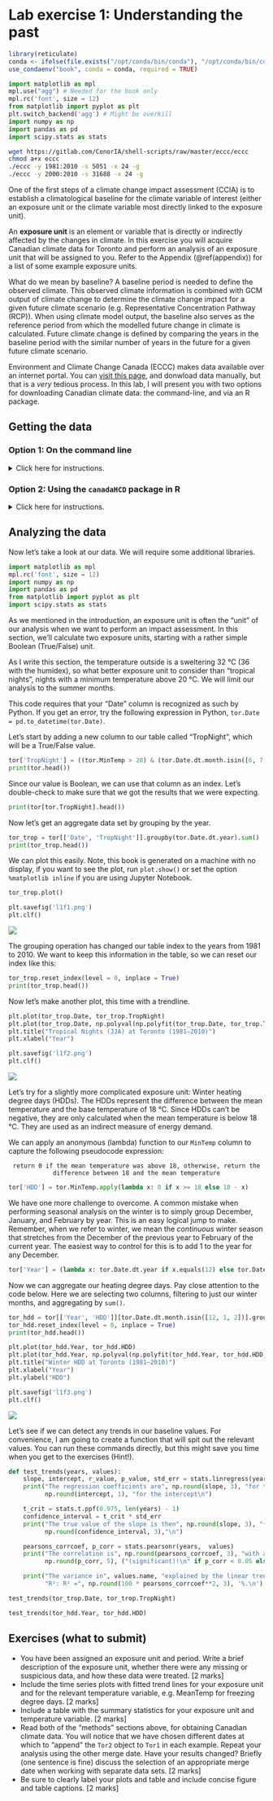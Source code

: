 # Lab exercise 1: Understanding the past {#lab1}

```r
library(reticulate)
conda <- ifelse(file.exists("/opt/conda/bin/conda"), "/opt/conda/bin/conda", "/opt/anaconda/bin/conda")
use_condaenv("book", conda = conda, required = TRUE)
```

```python
import matplotlib as mpl
mpl.use("agg") # Needed for the book only
mpl.rc('font', size = 12)
from matplotlib import pyplot as plt
plt.switch_backend('agg') # Might be overkill
import numpy as np
import pandas as pd
import scipy.stats as stats
```


```bash
wget https://gitlab.com/ConorIA/shell-scripts/raw/master/eccc/eccc
chmod a+x eccc
./eccc -y 1981:2010 -s 5051 -x 24 -g
./eccc -y 2000:2010 -s 31688 -x 24 -g
```

One of the first steps of a climate change impact assessment (CCIA) is to establish a climatological baseline  for the climate variable of interest (either an exposure unit or the climate variable most directly linked to the exposure unit). 

An __exposure unit__ is an element or variable that is directly or indirectly affected by the changes in climate. In this exercise you will acquire Canadian climate data for Toronto and perform an analysis of an exposure unit that will be assigned to you. Refer to the Appendix (\@ref(appendix)) for a list of some example exposure units. 

What do we mean by baseline? A baseline period is needed to define the observed climate. This observed climate information is combined with GCM output of climate change to determine the climate change impact for a given future climate scenario (e.g. Representative Concentration Pathway (RCP)). When using climate model output, the baseline also serves as the reference period from which the modelled future change in climate is calculated. Future climate change is defined by comparing the years in the baseline period with the similar number of years in the future for a given future climate scenario.

Environment and Climate Change Canada (ECCC) makes data available over an internet portal. You can [visit this page](https://climate.weather.gc.ca/), and donwload data manually, but that is a _very_ tedious process. In this lab, I will present you with two options for downloading Canadian climate data: the command-line, and via an R package. 

## Getting the data

### Option 1: On the command line
<details>
  <summary>Click here for instructions.</summary>
ECCC makes data available over an [FTP site](ftp://client_climate@ftp.tor.ec.gc.ca/Pub/Get_More_Data_Plus_de_donnees/), and gives instructions for downloading data manually via `bash` and `wget`. You can find instructions for using the command line to download data [here](ftp://client_climate@ftp.tor.ec.gc.ca/Pub/Get_More_Data_Plus_de_donnees/Readme.txt).

### A scripted solution

For convenience, I have written a script, called `eccc` to perform this downloading. You can get the latest version of this script from [GitLab](https://gitlab.com/ConorIA/shell-scripts/raw/master/eccc/eccc).

To get help using the script, pass the `-h` flag to the script. 

```bash
./eccc -h
```

This command prints out help information for using the script. To download daily data for Toronto, for instance, you can run the script like this: 

```bash
./eccc -y 1981:2010 -s 5051 -x 24 -g
```

This will download the individual year-by-year `.csv` files for daily data at Toronto, crop the first 24 lines from them, and the glue them all together in a single file. In this case. That file is called "`r list.files(pattern = "5051.*csv")`".

### Cleaning the data in Python

Now that we have the data that we need, we need to start working with it. Fire up your installation of Python, and follow along with the following commands. 

First, let's import the libraries we are going to need to manipulate our data. 

```python
import numpy as np
import pandas as pd
```

Now read the `.csv` files into Python. 

```python
tor = pd.read_csv("5051-daily.csv")
```

Let's take a look at what our columns are named. 

```python
print(tor.columns)
```

Hmm, some of those are very clunk. Let's rename the colums we are going to use and then select only those columns. 

```python
tor = tor.rename(columns={'Date/Time': 'Date', 'Max Temp (°C)': 'MaxTemp', 'Min Temp (°C)': 'MinTemp', 'Mean Temp (°C)': 'MeanTemp', 'Total Precip (mm)': 'TotalPrecip'})
tor = tor[['Date', 'MaxTemp', 'MinTemp', 'MeanTemp', 'TotalPrecip']]
```

Great. Let's take a look at what we've got. 

```python
print(tor.head())
```
```python
print(tor.tail())
```

Uhh ohh! It looks like we are missing all of our temperature data at the end of our `.csv` file. We can test this theory by using an enumerator. The following will tell us the index at which all three of our temperature variables of interest are missing for the first time. 
```python
print(next(i for i, x in enumerate(tor.loc[:, 'MaxTemp':'MeanTemp'].isnull().all(axis=1)) if x) - 1)
```

Let's take a look at the context around that index. 

```python
print(tor[8211:8221])
```

It looks like we're missing data as of July 2003. Indeed, in 2003 the "Toronto" station was renamed "Toronto City" and re-coded. Since that date, the daily data is available under station code 31688. 

We'll have to return to `bash` for a moment to get the data that we're missing. Let's grab the data for the new station code from 2000 to 2010. 

**Really, run this in bash, not Python**
```bash
./eccc -y 2000:2010 -s 31688 -x 24 -g
```

Now let's return to Python. 

**Back to Python**
```python
tor2 = pd.read_csv("31688-daily.csv")
tor2 = tor2.rename(columns={'Date/Time': 'Date', 'Max Temp (°C)': 'MaxTemp', 'Min Temp (°C)': 'MinTemp', 'Mean Temp (°C)': 'MeanTemp', 'Total Precip (mm)': 'TotalPrecip'})
tor2 = tor2[['Date', 'MaxTemp', 'MinTemp', 'MeanTemp', 'TotalPrecip']]
```

We can check the head and the tail of this data too. 

```python
print(tor2.head())
```
```python
print(tor2.tail())
```

As expected, we're missing data at the beginning of the file (before 2003). We can use a slightly modified version of our iterator from earlier. This time, we'll check for the first row for which any of the data is present. 

```python
print(next(i for i, x in enumerate(tor2.loc[:, 'MaxTemp':'MeanTemp'].notnull().any(axis=1)) if x) - 1)
```

We'll take a look at that in context again. 

```python
print(tor2[880:890])
```

It looks like our data starts as of June 04, 2002. 

Ok, so we know that we have data at the old station until May 30, 2002. Likewise, we have some data at the new station in May 2002. Let's take a look at the overlap and see if we can merge these files without issue. 

```python
print(tor[(tor.Date >= "2003-06-25") & (tor.Date <= "2003-07-05")])
```
```python
print(tor2[(tor2.Date >= "2003-06-25") & (tor2.Date <= "2003-07-05")])
```

The data on the overlapping days is virtually identical between the two station codes, so we can be confident that merging these two data sets won't lead to a sudden temperature bump. Let's append the relevant section of `tor2` to `tor`.

```python
tor = tor[tor.Date < "2003-07-01"].append(tor2[tor2.Date >= "2003-07-01"])
```

Now we can make sure that we have a full data set from January 1981 to December 2010. 

```python
print(tor.head())
```
```python
print(tor.tail())
```

```bash
rm eccc* *.csv
```
</details>

### Option 2: Using the `canadaHCD` package in R
<details>
<summary>Click here for instructions.</summary>
For those of us who work often in R, the `canadaHCD` package [@R-canadaHCD] is the first stop for Canadian climate data. We can take advantage of this package in Python too, thanks to the `rpy2` Python module. We will also use an expansion pack that I have written based on `canadaHCD`, called `canadaHCDx` [@R-canadaHCDx]. Of course, you are free to run any of the R commands in the code below directly in R.

[//]: # (It seems (understandably), that calling rpy2 through reticulate causes all sorts of trouble)

In the interest of full disclosure, it should be noted that your output might look slightly different to what you see below. This book was written in R. As you might imagine, it is not possible to run R via Python via R! I have, therefore, provided the code below in the context of Python to R, but am using R "under the hood" to generate the data. 

First we need to import our Python libraries.

```python
import pandas as pd
from rpy2.robjects import r, pandas2ri
```

We now have an object in Python called `r`, that serves as an interface to R. You can pass code to R using `r('your code goes here')`. 

```python
print(r('R.version.string'))
```
```r
rver <- R.version.string
```
```python
print(r.rver)
```

In R, we load packages using the `library()` function. You can load a package into your `rpy2` R environment like this:

```python
r('library(canadaHCDx)')
```

You may see some errors about masking. Both `canadaHCD` and `canadaHCDx` include a `find_station()` function to search for available station data. The more advanced 'x' version masks the former. 

```python
print(r('find_station("Toronto")'))
```
```r
search <- canadaHCD::find_station("Toronto")
```
```python
print(r.search)
```

Depending on the platform that you are using, this table might be hard to read. Jupyter Notebook maintains the format as a `R/rpy2 DataFrame` object that abbreviates all the columns. You can convert it into a Python pandas using the `pandas2ri.ri2py()` method. 

```python
search = pandas2ri.ri2py(search)
```

You can also automatically convert all subsequent R objects to Python by running `pandas2ri.activate()`.

So, we have a _very_ long list of stations, but we have no idea about the kinds of data that are available. `canadaHCDx` includes some more advanced search options.

```python
r('find_station("Toronto", baseline = 1981:2010, type = "daily")')
```
```r
search <- canadaHCDx::find_station("Toronto", baseline = 1981:2010, type = "daily", assume_yes = TRUE)
```
```python
print(r.search)
```

It looks like Toronto (5051) has all the data we need. Let's download it.

```python
print(r('tor <- hcd_daily(5051, 1981:2010, progress = FALSE)').head())
```
```r
tor <- canadaHCD::hcd_daily(5051, 1981:2010, progress = FALSE)
```
```python
print(r.tor.head())
```

In the above cell, we saved the data into an object on the R "side". We can pull the object into Python via assignment. 

```python
tor = r('tor')
print(tor.head())

```
```python
tor = r.tor
print(tor.head())
```

You may encounter that some of the columns become corrupted. The most important among these is the data column. If you find that you have a series of numbers instead of dates, you can easily overwrite the column by:

```python
tor['Date'] = pd.date_range(start="1981-01-01", end="2010-12-31")
print(tor.head())
```

It looks like there is something wrong with the `MaxGustDir` and `MaxGustSpeed` columns, but we won't be using them for anything, so we can safely ignore them. Indeed, let's drop the columns that aren't of interest to us. 

```python
tor = tor[['Station', 'Date', 'MaxTemp', 'MinTemp', 'MeanTemp', 'TotalPrecip']]
```

Let's check the end of our data. 

```python
print(tor.tail())
```

Uhh ohh! It looks like there are a lot of missing temperature values at the end of the data set. Let's look for another station, within 1 km of Toronto that will give us more data. 

```r
search <- canadaHCDx::find_station(target = 5051, dist = 0:1)
```
```python
r('find_station(target = 5051, dist = 0:1)')
```
```python
print(r.search)
```

It seems that there was a station code change at Toronto in 2003. The "Toronto" station, 5051, became "Toronto City", 31688. These are co-located. These data sets can be easily merged between 2002 and 2003. 


```python
t1 = r('hcd_daily(5051, 1981:2002, progress = FALSE)')
t2 = r('hcd_daily(31688, 2003:2010, progress = FALSE)')
```
```r
t1 <- canadaHCD::hcd_daily(5051, 1981:2002, progress = FALSE)
t2 <- canadaHCD::hcd_daily(31688, 2003:2010, progress = FALSE)
```
```python
t1 = r.t1
t2 = r.t2
```

Merge the tables using the pd.append() method.

```python
tor = t1.append(t2)
```

Now let's clean this up a little.

```python
tor['Date'] = pd.date_range(start="1981-01-01", end="2010-12-31")
tor = tor[['Station', 'Date', 'MaxTemp', 'MinTemp', 'MeanTemp', 'TotalPrecip']]
print(tor.head())
```

```python
print(tor.tail())
```

There you have it! We just downloaded 30 years of data from Environment Canada in Python via R!
</details>

## Analyzing the data

Now let's take a look at our data. We will require some additional libraries.

```python
import matplotlib as mpl
mpl.rc('font', size = 12)
import numpy as np
import pandas as pd
from matplotlib import pyplot as plt
import scipy.stats as stats
```

As we mentioned in the introduction, an exposure unit is often the "unit" of our analysis when we want to perform an impact assessment. In this section, we'll calculate two exposure units, starting with a rather simple Boolean (True/False) unit. 

As I write this section, the temperature outside is a sweltering 32 °C (36 with the humidex), so what better exposure unit to consider than "tropical nights", nights with a minimum temperature above 20 °C. We will limit our analysis to the summer months.

This code requires that your "Date" column is recognized as such by Python. If you get an error, try the following expression in Python, `tor.Date = pd.to_datetime(tor.Date)`.

Let's start by adding a new column to our table called "TropNight", which will be a True/False value.

```python
tor['TropNight'] = ((tor.MinTemp > 20) & (tor.Date.dt.month.isin([6, 7, 8])))
print(tor.head())
```

Since our value is Boolean, we can use that column as an index. Let's double-check to make sure that we got the results that we were expecting.

```python
print(tor[tor.TropNight].head())
```

Now let's get an aggregate data set by grouping by the year. 

```python
tor_trop = tor[['Date', 'TropNight']].groupby(tor.Date.dt.year).sum()
print(tor_trop.head())
```

We can plot this easily. Note, this book is generated on a machine with no display, if you want to see the plot, run `plot.show()` or set the option `%matplotlib inline` if you are using Jupyter Notebook.

```python
tor_trop.plot()
```
```python
plt.savefig('l1f1.png')
plt.clf()
```

![](l1f1.png)

The grouping operation has changed our table index to the years from 1981 to 2010. We want to keep this information in the table, so we can reset our index like this:

```python
tor_trop.reset_index(level = 0, inplace = True)
print(tor_trop.head())
```

Now let's make another plot, this time with a trendline. 

```python
plt.plot(tor_trop.Date, tor_trop.TropNight)
plt.plot(tor_trop.Date, np.polyval(np.polyfit(tor_trop.Date, tor_trop.TropNight, 1), tor_trop.Date))
plt.title("Tropical Nights (JJA) at Toronto (1981‒2010)")
plt.xlabel("Year")
```
```python
plt.savefig('l1f2.png')
plt.clf()
```

![](l1f2.png)

Let's try for a slightly more complicated exposure unit: Winter heating degree days (HDDs). The HDDs represent the difference between the mean temperature and the base temperature of 18 °C. Since HDDs can't be negative, they are only calculated when the mean temperature is below 18 °C. They are used as an indirect measure of energy demand. 

We can apply an anonymous (lambda) function to our `MinTemp` column to capture the following pseudocode expression:

<center>`return 0 if the mean temperature was above 18, otherwise, return the difference between 18 and the mean temperature`</center>

```python
tor['HDD'] = tor.MinTemp.apply(lambda x: 0 if x >= 18 else 18 - x)
```

We have one more challenge to overcome. A common mistake when performing seasonal analysis on the winter is to simply group December, January, and February by year. This is an easy logical jump to make. Remember, when we refer to winter, we mean the _continuous_ winter season that stretches from the December of the previous year to February of the current year. The easiest way to control for this is to add 1 to the year for any December.

```python
tor['Year'] = (lambda x: tor.Date.dt.year if x.equals(12) else tor.Date.dt.year + 1)(tor.Date.dt.month)
```

Now we can aggregate our heating degree days. Pay close attention to the code below. Here we are selecting two columns, filtering to just our winter months, and aggregating by `sum()`. 

```python
tor_hdd = tor[['Year', 'HDD']][tor.Date.dt.month.isin([12, 1, 2])].groupby('Year').sum()
tor_hdd.reset_index(level = 0, inplace = True)
print(tor_hdd.head())
```

```python
plt.plot(tor_hdd.Year, tor_hdd.HDD)
plt.plot(tor_hdd.Year, np.polyval(np.polyfit(tor_hdd.Year, tor_hdd.HDD, 1), tor_hdd.Year))
plt.title("Winter HDD at Toronto (1981‒2010)")
plt.xlabel("Year")
plt.ylabel("HDD")
```
```python
plt.savefig('l1f3.png')
plt.clf()
```

![](l1f3.png)

Let's see if we can detect any trends in our baseline values. For convenience, I am going to create a function that will spit out the relevant values. You can run these commands directly, but this might save you time when you get to the exercises (Hint!).

```python
def test_trends(years, values):
    slope, intercept, r_value, p_value, std_err = stats.linregress(years, values)
    print("The regression coefficients are", np.round(slope, 3), "for the slope and",
          np.round(intercept, 1), "for the intercept\n")

    t_crit = stats.t.ppf(0.975, len(years) - 1)
    confidence_interval = t_crit * std_err
    print("The true value of the slope is then", np.round(slope, 3), "+/-",
          np.round(confidence_interval, 3),"\n")

    pearsons_corrcoef, p_corr = stats.pearsonr(years,  values)
    print("The correlation is", np.round(pearsons_corrcoef, 3), "with a p-value of",
          np.round(p_corr, 5), ("(significant)!\n" if p_corr < 0.05 else "(not significant)!\n"))

    print("The variance in", values.name, "explained by the linear trend is quantified by the",
          "R²: R² =", np.round(100 * pearsons_corrcoef**2, 3), '%.\n')
```


```python
test_trends(tor_trop.Date, tor_trop.TropNight)
```

```python
test_trends(tor_hdd.Year, tor_hdd.HDD)
```

## Exercises (what to submit)

- You have been assigned an exposure unit and period. Write a brief description of the exposure unit, whether there were any missing or suspicious data, and how these data were treated. [2 marks] 
- Include the time series plots with fitted trend lines for your exposure unit and for the relevant temperature variable, e.g. MeanTemp for freezing degree days. [2 marks] 
- Include a table with the summary statistics for your exposure unit and temperature variable. [2 marks] 
- Read both of the "methods" sections above, for obtaining Canadian climate data. You will notice that we have chosen different dates at which to "append" the `Tor2` object to `Tor1` in each example. Repeat your analysis using the other merge date. Have your results changed? Briefly (one sentence is fine) discuss the selection of an appropriate merge date when working with separate data sets. [2 marks] 
- Be sure to clearly label your plots and table and include concise figure and table captions. [2 marks]
